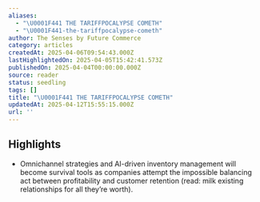 ```yaml
---
aliases:
  - "\U0001F441️ THE TARIFFPOCALYPSE COMETH"
  - "\U0001F441️-the-tariffpocalypse-cometh"
author: The Senses by Future Commerce
category: articles
createdAt: 2025-04-06T09:54:43.000Z
lastHighlightedOn: 2025-04-05T15:42:41.573Z
publishedOn: 2025-04-04T00:00:00.000Z
source: reader
status: seedling
tags: []
title: "\U0001F441️ THE TARIFFPOCALYPSE COMETH"
updatedAt: 2025-04-12T15:55:15.000Z
url: ''
---
```

## Highlights

- Omnichannel strategies and AI-driven inventory management will become survival tools as companies attempt the impossible balancing act between profitability and customer retention (read: milk existing relationships for all they’re worth).
